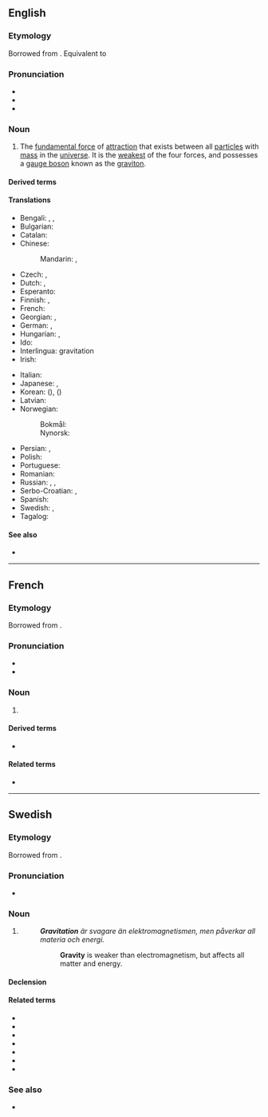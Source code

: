 {{also|Gravitation}}
==English==
{{wikipedia}}
===Etymology===
Borrowed from {{bor|en|NL.|gravitatio}}. Equivalent to {{suffix|en|gravity|ation}}

===Pronunciation===
* {{IPA|/ˌɡɹævɪˈteɪʃən/|lang=en}}
* {{audio|en-us-gravitation.ogg|Audio (US)|lang=en}}
* {{rhymes|eɪʃən|lang=en}}

===Noun===
{{en-noun|-|s}}

# {{lb|en|physics}} The [[fundamental force]] of [[attraction]] that exists between all [[particle]]s with [[mass]] in the [[universe]]. It is the [[weakest]] of the four forces, and possesses a [[gauge boson]] known as the [[graviton]].

====Derived terms====
{{der2|lang=en
|quantum gravitation
|degravitation
|antigravitation
|autogravitation
|supergravitation
|gravitational
|gravitate}}

====Translations====
{{trans-top|fundamental force of attraction}}
* Bengali: {{t+|bn|অভিকর্ষ|sc=Beng}}, {{t|bn|মহাকর্ষ|sc=Beng}}, {{t|bn|মাধ্যাকর্ষণ|sc=Beng}}
* Bulgarian: {{t|bg|гравитация|f|sc=Cyrl}}
* Catalan: {{t|ca|gravitació|f}}
* Chinese:
*: Mandarin: {{t+|cmn|重力|tr=zhònglì|sc=Hani}}, {{t+|cmn|引力|tr=yǐnlì|sc=Hani}}
* Czech: {{t|cs|přitažlivost|f}}, {{t+|cs|gravitace|f}}
* Dutch: {{t+|nl|zwaartekracht|f}}, {{t+|nl|gravitatie|f}}
* Esperanto: {{t|eo|gravitada ondo}}
* Finnish: {{t+|fi|painovoima}}, {{t+|fi|gravitaatio}}
* French: {{t+|fr|gravitation|f}}
* Georgian: {{t|ka|მიზიდულობა|sc=Geor}}, {{t|ka|გრავიტაცია|sc=Geor}}
* German: {{t+|de|Schwerkraft|f}}, {{t+|de|Gravitation|f}}
* Hungarian: {{t+|hu|gravitáció}}, {{t+|hu|tömegvonzás}}
* Ido: {{t|io|gravitado}}
* Interlingua: gravitation
* Irish: {{t+|ga|imtharraingt|f}}
{{trans-mid}}
* Italian: {{t+|it|gravitazione|f}}
* Japanese: {{t+|ja|引力|tr=いんりょく, inryoku}}, {{t+|ja|重力|tr=じゅうりょく, jūryoku|sc=Jpan}}
* Korean: {{t+|ko|인력|tr=inryeok}} ({{t+|ko|引力}}), {{t+|ko|중력|tr=jungryeok}} ({{t+|ko|重力}})
* Latvian: {{t|lv|gravitācija|f}}
* Norwegian:
*: Bokmål: {{t|nb|gravitasjon|m}}
*: Nynorsk: {{t|nn|gravitasjon|m}}
* Persian: {{t+|fa|گرانش|sc=fa-Arab}}, {{t+|fa|جاذبه|sc=fa-Arab}}
* Polish: {{t+|pl|grawitacja|f}}
* Portuguese: {{t+|pt|gravitação|f}}
* Romanian: {{t+|ro|gravitație|f}}
* Russian: {{t+|ru|гравита́ция|f}}, {{t+|ru|тяготе́ние|n}}, {{t+|ru|притяже́ние|n}}
* Serbo-Croatian: {{t+|sh|gravitácija|f}}, {{t+|sh|teža|f}}
* Spanish: {{t+|es|gravitación|f}}
* Swedish: {{t+|sv|gravitation|c}}, {{t+|sv|tyngdkraft|c}}
* Tagalog: {{t|tl|karagsinan}}
{{trans-bottom}}

====See also====
* {{l|en|gravity}}

----

==French==

===Etymology===
Borrowed from {{bor|fr|NL.|gravitatio}}.

===Pronunciation===
* {{fr-IPA}}
* {{audio|Fr-gravitation.ogg|France|lang=fr}}

===Noun===
{{fr-noun|f}}

# {{lb|fr|physics}} {{l|en|gravitation}}

====Derived terms====
* {{l|fr|gravitationnel}}

====Related terms====
* {{l|fr|graviter}}

----

==Swedish==

===Etymology===
Borrowed from {{bor|sv|NL.|gravitatio}}.

===Pronunciation===
* {{IPA|/ɡravɪtaˈɧuːn/|lang=sv}}

===Noun===
{{sv-noun|c}}

# {{lb|sv|physics}} {{l|en|gravitation}}
#: '''''Gravitation''' är svagare än elektromagnetismen, men påverkar all materia och energi.''
#:: '''Gravity''' is weaker than electromagnetism, but affects all matter and energy.

====Declension====
{{sv-noun-unc-irreg-c|2=gravitationen}}

====Related terms====
* {{l|sv|gravitationell}}
* {{l|sv|gravitationsfält}}
* {{l|sv|gravitationslins}}
* {{l|sv|gravitationsstrålning}}
* {{l|sv|gravitationsvåg}}
* {{l|sv|gravitera}}
* {{l|sv|graviton}}

===See also===
* {{list:fundamental interactions/sv}}